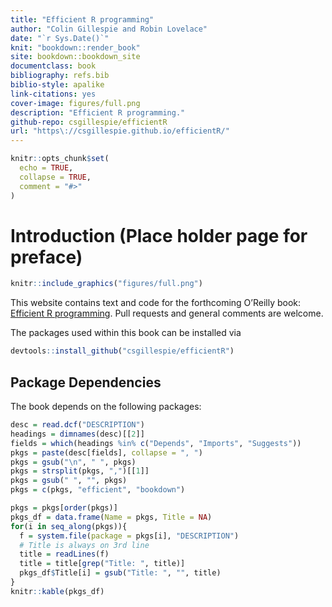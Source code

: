 ```yaml
--- 
title: "Efficient R programming"
author: "Colin Gillespie and Robin Lovelace"
date: "`r Sys.Date()`"
knit: "bookdown::render_book"
site: bookdown::bookdown_site
documentclass: book
bibliography: refs.bib
biblio-style: apalike
link-citations: yes
cover-image: figures/full.png
description: "Efficient R programming."
github-repo: csgillespie/efficientR
url: "https\://csgillespie.github.io/efficientR/"
---
```


```r
knitr::opts_chunk$set(
  echo = TRUE,
  collapse = TRUE,
  comment = "#>"
)
```

# Introduction (Place holder page for preface)

```r
knitr::include_graphics("figures/full.png")
```

This website contains text and code for the forthcoming O'Reilly book: [Efficient R programming](https://csgillespie.github.io/efficientR/). Pull requests and general comments are welcome.

The packages used within this book can be installed via

```r
devtools::install_github("csgillespie/efficientR")
```



## Package Dependencies

The book depends on the following packages:

```r
desc = read.dcf("DESCRIPTION")
headings = dimnames(desc)[[2]]
fields = which(headings %in% c("Depends", "Imports", "Suggests"))
pkgs = paste(desc[fields], collapse = ", ")
pkgs = gsub("\n", " ", pkgs)
pkgs = strsplit(pkgs, ",")[[1]]
pkgs = gsub(" ", "", pkgs)
pkgs = c(pkgs, "efficient", "bookdown")

pkgs = pkgs[order(pkgs)]
pkgs_df = data.frame(Name = pkgs, Title = NA)
for(i in seq_along(pkgs)){
  f = system.file(package = pkgs[i], "DESCRIPTION")
  # Title is always on 3rd line
  title = readLines(f)
  title = title[grep("Title: ", title)]
  pkgs_df$Title[i] = gsub("Title: ", "", title)
}
knitr::kable(pkgs_df)
```
